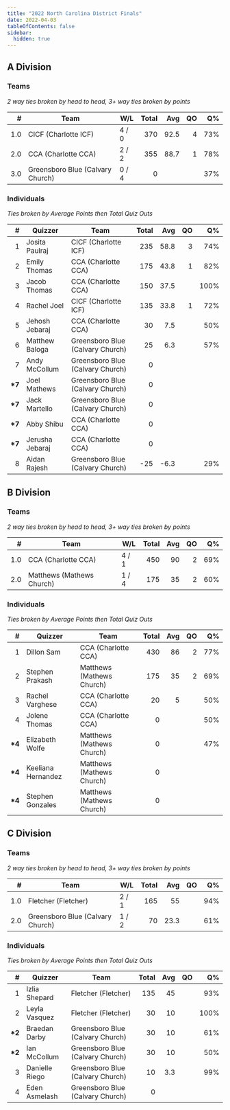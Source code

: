 ```yaml
---
title: "2022 North Carolina District Finals"
date: 2022-04-03
tableOfContents: false
sidebar:
  hidden: true
---
```


## A Division

### Teams

*2 way ties broken by head to head, 3+ way ties broken by points*

|    # | Team                             | W/L   | Total |  Avg |   QO |   Q% |
| ---: | -------------------------------- | ----- | ----: | ---: | ---: | ---: |
|  1.0 | CICF (Charlotte ICF)             | 4 / 0 |   370 | 92.5 |    4 |  73% |
|  2.0 | CCA (Charlotte CCA)              | 2 / 2 |   355 | 88.7 |    1 |  78% |
|  3.0 | Greensboro Blue (Calvary Church) | 0 / 4 |     0 |      |      |  37% |

### Individuals

*Ties broken by Average Points then Total Quiz Outs*

|       # | Quizzer         | Team                             | Total |  Avg |   QO |   Q% |
| ------: | --------------- | -------------------------------- | ----: | ---: | ---: | ---: |
|       1 | Josita Paulraj  | CICF (Charlotte ICF)             |   235 | 58.8 |    3 |  74% |
|       2 | Emily Thomas    | CCA (Charlotte CCA)              |   175 | 43.8 |    1 |  82% |
|       3 | Jacob Thomas    | CCA (Charlotte CCA)              |   150 | 37.5 |      | 100% |
|       4 | Rachel Joel     | CICF (Charlotte ICF)             |   135 | 33.8 |    1 |  72% |
|       5 | Jehosh Jebaraj  | CCA (Charlotte CCA)              |    30 |  7.5 |      |  50% |
|       6 | Matthew Baloga  | Greensboro Blue (Calvary Church) |    25 |  6.3 |      |  57% |
|       7 | Andy McCollum   | Greensboro Blue (Calvary Church) |     0 |      |      |      |
| **\*7** | Joel Mathews    | Greensboro Blue (Calvary Church) |     0 |      |      |      |
| **\*7** | Jack Martello   | Greensboro Blue (Calvary Church) |     0 |      |      |      |
| **\*7** | Abby Shibu      | CCA (Charlotte CCA)              |     0 |      |      |      |
| **\*7** | Jerusha Jebaraj | CCA (Charlotte CCA)              |     0 |      |      |      |
|       8 | Aidan Rajesh    | Greensboro Blue (Calvary Church) |   -25 | -6.3 |      |  29% |

## B Division

### Teams

*2 way ties broken by head to head, 3+ way ties broken by points*

|    # | Team                      | W/L   | Total |  Avg |   QO |   Q% |
| ---: | ------------------------- | ----- | ----: | ---: | ---: | ---: |
|  1.0 | CCA (Charlotte CCA)       | 4 / 1 |   450 |   90 |    2 |  69% |
|  2.0 | Matthews (Mathews Church) | 1 / 4 |   175 |   35 |    2 |  60% |

### Individuals

*Ties broken by Average Points then Total Quiz Outs*

|       # | Quizzer            | Team                      | Total |  Avg |   QO |   Q% |
| ------: | ------------------ | ------------------------- | ----: | ---: | ---: | ---: |
|       1 | Dillon Sam         | CCA (Charlotte CCA)       |   430 |   86 |    2 |  77% |
|       2 | Stephen Prakash    | Matthews (Mathews Church) |   175 |   35 |    2 |  69% |
|       3 | Rachel Varghese    | CCA (Charlotte CCA)       |    20 |    5 |      |  50% |
|       4 | Jolene Thomas      | CCA (Charlotte CCA)       |     0 |      |      |  50% |
| **\*4** | Elizabeth Wolfe    | Matthews (Mathews Church) |     0 |      |      |  47% |
| **\*4** | Keeliana Hernandez | Matthews (Mathews Church) |     0 |      |      |      |
| **\*4** | Stephen Gonzales   | Matthews (Mathews Church) |     0 |      |      |      |


## C Division

### Teams

*2 way ties broken by head to head, 3+ way ties broken by points*

|    # | Team                             | W/L   | Total |  Avg |   QO |   Q% |
| ---: | -------------------------------- | ----- | ----: | ---: | ---: | ---: |
|  1.0 | Fletcher (Fletcher)              | 2 / 1 |   165 |   55 |      |  94% |
|  2.0 | Greensboro Blue (Calvary Church) | 1 / 2 |    70 | 23.3 |      |  61% |

### Individuals

*Ties broken by Average Points then Total Quiz Outs*

|       # | Quizzer        | Team                             | Total |  Avg |   QO |   Q% |
| ------: | -------------- | -------------------------------- | ----: | ---: | ---: | ---: |
|       1 | Izlia Shepard  | Fletcher (Fletcher)              |   135 |   45 |      |  93% |
|       2 | Leyla Vasquez  | Fletcher (Fletcher)              |    30 |   10 |      | 100% |
| **\*2** | Braedan Darby  | Greensboro Blue (Calvary Church) |    30 |   10 |      |  61% |
| **\*2** | Ian McCollum   | Greensboro Blue (Calvary Church) |    30 |   10 |      |  50% |
|       3 | Danielle Riego | Greensboro Blue (Calvary Church) |    10 |  3.3 |      |  99% |
|       4 | Eden Asmelash  | Greensboro Blue (Calvary Church) |     0 |      |      |      |

